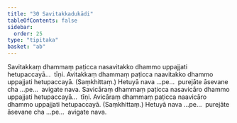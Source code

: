 ```yaml
---
title: "30 Savitakkadukādi"
tableOfContents: false
sidebar:
  order: 25
type: "tipitaka"
basket: "ab"
---
```



<DynamicBreadcrumb />

<Division number="39">

<Paragraph number="125">
Savitakkaṃ dhammaṃ paṭicca nasavitakko dhammo uppajjati hetupaccayā…  tīṇi.
</Paragraph>

<Paragraph number="126">
Avitakkaṃ dhammaṃ paṭicca naavitakko dhammo uppajjati hetupaccayā. (Saṃkhittaṃ.)
</Paragraph>

<Paragraph number="127">
Hetuyā nava …pe…  purejāte āsevane cha …pe…  avigate nava.
</Paragraph>

</Division>
<Division number="40">

<Paragraph number="128">
Savicāraṃ dhammaṃ paṭicca nasavicāro dhammo uppajjati hetupaccayā…  tīṇi.
</Paragraph>

<Paragraph number="129">
Avicāraṃ dhammaṃ paṭicca naavicāro dhammo uppajjati hetupaccayā. (Saṃkhittaṃ.)
</Paragraph>

<Paragraph number="130">
Hetuyā nava …pe…  purejāte āsevane cha …pe…  avigate nava.
</Paragraph>
</Division>